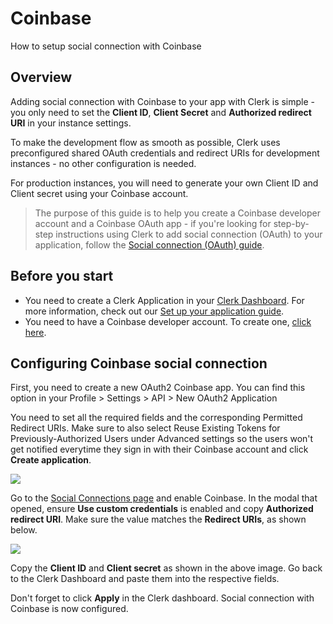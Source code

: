 # Coinbase

How to setup social connection with Coinbase

## Overview

Adding social connection with Coinbase to your app with Clerk is simple - you only need to set the **Client ID**, **Client Secret** and **Authorized redirect URI** in your instance settings.

To make the development flow as smooth as possible, Clerk uses  preconfigured shared OAuth credentials and redirect URIs for development instances - no other configuration is needed.

For production instances, you will need to generate your own Client ID and Client secret using your Coinbase account.

> The purpose of this guide is to help you create a Coinbase developer  account and a Coinbase OAuth app - if you're looking for step-by-step  instructions using Clerk to add social connection (OAuth) to your  application, follow the [Social connection (OAuth) guide](https://clerk.com/docs/authentication/social-connections-oauth).

## Before you start

- You need to create a Clerk Application in your [Clerk Dashboard](https://dashboard.clerk.dev/). For more information, check out our [Set up your application guide](https://clerk.com/docs/authentication/set-up-your-application).
- You need to have a Coinbase developer account. To create one, [click here](https://www.coinbase.com/).

## Configuring Coinbase social connection

First, you need to create a new OAuth2 Coinbase app. You can find this option  in your Profile > Settings > API > New OAuth2 Application

You need to set all the required fields and the corresponding Permitted  Redirect URIs. Make sure to also select Reuse Existing Tokens for  Previously-Authorized Users under Advanced settings so the users won't  get notified everytime they sign in with their Coinbase account and  click **Create application**.

![](./coinbase/be8d81c63c6dfe3d63f30da2e3327903e637f971-1301x1647.png)

Go to the [Social Connections page](https://dashboard.clerk.dev/last-active?path=authentication/social) and enable Coinbase. In the modal that opened, ensure **Use custom credentials** is enabled and copy **Authorized redirect URI**. Make sure the value matches the **Redirect URIs**, as shown below.

![](./coinbase/47fd5528d222a5040f58056493eab2f9d3c3ee5e-1303x1027.png)

Copy the **Client ID** and **Client secret** as shown in the above image. Go back to the Clerk Dashboard and paste them into the respective fields.

Don't forget to click **Apply** in the Clerk dashboard. Social connection with Coinbase is now configured.
